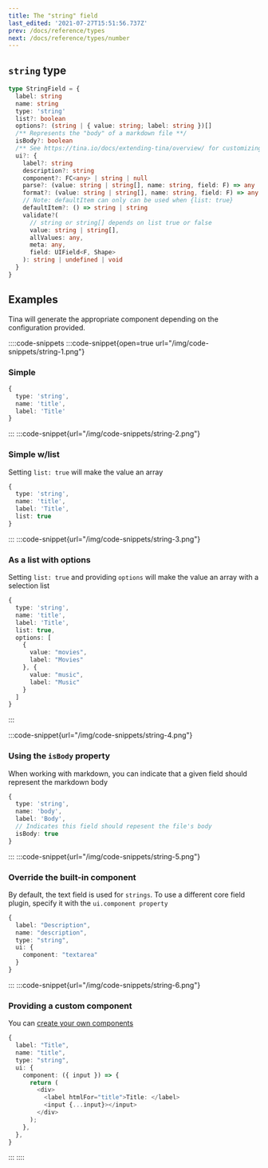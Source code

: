 ```yaml
---
title: The "string" field
last_edited: '2021-07-27T15:51:56.737Z'
prev: /docs/reference/types
next: /docs/reference/types/number
---
```


## `string` type

```ts
type StringField = {
  label: string
  name: string
  type: 'string'
  list?: boolean
  options?: (string | { value: string; label: string })[]
  /** Represents the "body" of a markdown file **/
  isBody?: boolean
  /** See https://tina.io/docs/extending-tina/overview/ for customizing the UI **/
  ui?: {
    label?: string
    description?: string
    component?: FC<any> | string | null
    parse?: (value: string | string[], name: string, field: F) => any
    format?: (value: string | string[], name: string, field: F) => any
    // Note: defaultItem can only can be used when {list: true}
    defaultItem?: () => string | string
    validate?(
      // string or string[] depends on list true or false
      value: string | string[],
      allValues: any,
      meta: any,
      field: UIField<F, Shape>
    ): string | undefined | void
  }
}
```

## Examples

Tina will generate the appropriate component depending on the
configuration provided.

::::code-snippets
:::code-snippet{open=true url="/img/code-snippets/string-1.png"}

### Simple

```ts
{
  type: 'string',
  name: 'title',
  label: 'Title'
}
```

:::
:::code-snippet{url="/img/code-snippets/string-2.png"}

### Simple w/list

Setting `list: true` will make the value an array

```ts
{
  type: 'string',
  name: 'title',
  label: 'Title',
  list: true
}
```

:::
:::code-snippet{url="/img/code-snippets/string-3.png"}

### As a list with options

Setting `list: true` and providing `options` will make the value an array with a selection list

```ts
{
  type: 'string',
  name: 'title',
  label: 'Title',
  list: true,
  options: [
    {
      value: "movies",
      label: "Movies"
    }, {
      value: "music",
      label: "Music"
    }
  ]
}
```

:::

:::code-snippet{url="/img/code-snippets/string-4.png"}

### Using the `isBody` property

When working with markdown, you can indicate that a given field should represent the markdown body

```ts
{
  type: 'string',
  name: 'body',
  label: 'Body',
  // Indicates this field should repesent the file's body
  isBody: true
}
```

:::
:::code-snippet{url="/img/code-snippets/string-5.png"}

### Override the built-in component

By default, the text field is used for `strings`. To use a different core field plugin, specify it with the `ui.component property`

```ts
{
  label: "Description",
  name: "description",
  type: "string",
  ui: {
    component: "textarea"
  }
}
```

:::
:::code-snippet{url="/img/code-snippets/string-6.png"}

### Providing a custom component

You can [create your own components](/docs/extending-tina/custom-field-components/)

```ts
{
  label: "Title",
  name: "title",
  type: "string",
  ui: {
    component: ({ input }) => {
      return (
        <div>
          <label htmlFor="title">Title: </label>
          <input {...input}></input>
        </div>
      );
    },
  },
}
```

:::
::::
